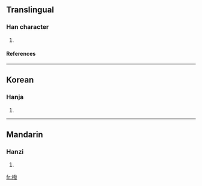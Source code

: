 ==Translingual==
===Han character===
{{Han char|rn=75|rad=木|as=12|sn=16|four=|canj=木弓人水 (DNOE)}}
# {{defn|Han|sort=木12}}
====References====
{{Han ref|kx=0552.120|dkj=15508|dj=0941.040|hdz=21297.060|uh=6A43|ud=27203}}

----
==Korean==
===Hanja===
{{ko-hanja|hangeul=벌|eumhun=|rv=beol|mr=pŏl|y=pel}}
# {{defn|Korean}}

----
==Mandarin==
===Hanzi===
{{cmn-hanzi|pin=[[fā]] ([[fa1]])|wg=fa<sup>1</sup>}}
# {{defn|Mandarin}}

[[fr:橃]]
